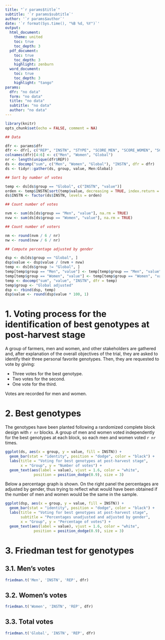 ```yaml
---
title: "`r params$title`"
subtitle: '`r params$subtitle`'
author: '`r params$author`'
date: '`r format(Sys.time(), "%B %d, %Y")`'
output: 
  html_document:
    theme: united
    toc: true
    toc_depth: 3
  pdf_document:
    toc: true
    toc_depth: 3
    highlight: zenburn
  word_document:
    toc: true
    toc_depth: 3
    highlight: "tango"
params:
  dfr: "no data"
  form: "no data"
  title: "no data"
  subtitle: "no data"
  author: "no data"
---
```


```r
library(knitr)
opts_chunk$set(echo = FALSE, comment = NA)
```

```r
## Data

dfr <- params$dfr
dfr <- dfr[, c("REP", "INSTN", "STYPE", "SCORE_MEN", "SCORE_WOMEN", "SCORE_GLOBAL")]
colnames(dfr)[4:6] <- c("Men", "Women", "Global")
nr <- length(unique(dfr$REP))
ds <- docomp("sum", c("Men", "Women", "Global"), "INSTN", dfr = dfr)
ds <- tidyr::gather(ds, group, value, Men:Global)

## Sort by number of votes

temp <- ds[ds$group == "Global", c("INSTN", "value")]
orden <- temp$INSTN[sort(temp$value, decreasing = TRUE, index.return = TRUE)$ix]
ds$INSTN <- factor(ds$INSTN, levels = orden)

## Count number of votes

nvm <- sum(ds[ds$group == "Men", "value"], na.rm = TRUE)
nvw <- sum(ds[ds$group == "Women", "value"], na.rm = TRUE)

## Count number of voters

nm <- round(nvm / 6 / nr)
nw <- round(nvw / 6 / nr)

## Compute percentage adjusted by gender

dsp <- ds[ds$group == "Global", ]
dsp$value <- dsp$value / (nvm + nvw)
temp <- ds[ds$group != "Global", ]
temp[temp$group == "Men", "value"] <- temp[temp$group == "Men", "value"] / nvm / 2
temp[temp$group == "Women", "value"] <- temp[temp$group == "Women", "value"] / nvw / 2
temp <- docomp("sum", "value", "INSTN", dfr = temp)
temp$group <- "Global adjusted"
dsp <- rbind(dsp, temp)
dsp$value <- round(dsp$value * 100, 1)
```

# 1. Voting process for the identification of best genotypes at post-harvest stage

A group of farmers, men and women, and other stakeholders are gathered and, after explanation of the overall objectives of the trial, they are asked to identify their three personal favorite genotypes. Then, they are requested to vote by giving:

- Three votes for the best genotype.
- Two votes for the second.
- One vote for the third.

Votes are recorded for men and women.

# 2. Best genotypes

The genotypes have been planted following a randomized complete block design with `r nr` blocks. A group of men and women voted independently for the best genotypes at each block, so each men and women voted `r nr` times.

```r
ggplot(ds, aes(x = group, y = value, fill = INSTN)) +
  geom_bar(stat = "identity", position = "dodge", color = "black") + 
  labs(title = "Voting for best genotypes at post-harvest stage",
       x = "Group", y = "Number of votes") +
  geom_text(aes(label = value), vjust = 1.6, color = "white",
             position = position_dodge(0.9), size = 3)
```

Below a percentage graph is shown. On the right panel the percentages are adjusted by gender, thus trying to reflect what would have been obtained if the number of men and women would be the same in the sample.

```r
ggplot(dsp, aes(x = group, y = value, fill = INSTN)) +
  geom_bar(stat = "identity", position = "dodge", color = "black") + 
  labs(title = "Voting for best genotypes at post-harvest stage",
       subtitle = "Percentages unadjusted and adjusted by gender",
       x = "Group", y = "Percentage of votes") +
  geom_text(aes(label = value), vjust = 1.6, color = "white",
             position = position_dodge(0.9), size = 3)
```

# 3. Friedman test for genotypes

## 3.1. Men's votes

```r
friedman.t('Men', 'INSTN', 'REP', dfr)
```

## 3.2. Women's votes

```r
friedman.t('Women', 'INSTN', 'REP', dfr)
```

## 3.3. Total votes

```r
friedman.t('Global', 'INSTN', 'REP', dfr)
```

